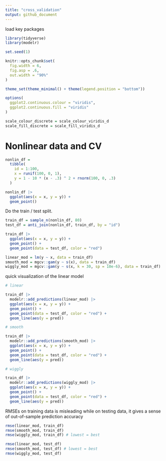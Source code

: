 ```yaml
---
title: "cross_validation"
output: github_document
---
```


load key packages

```r
library(tidyverse)
library(modelr)

set.seed(1)

knitr::opts_chunk$set(
  fig.width = 6,
  fig.asp = .6,
  out.width = "90%"
)

theme_set(theme_minimal() + theme(legend.position = "bottom"))

options(
  ggplot2.continuous.colour = "viridis",
  ggplot2.continuous.fill = "viridis"
)

scale_colour_discrete = scale_colour_viridis_d
scale_fill_discrete = scale_fill_viridis_d
```

# Nonlinear data and CV

```r
nonlin_df = 
  tibble(
    id = 1:100,
    x = runif(100, 0, 1),
    y = 1 - 10 * (x - .3) ^ 2 + rnorm(100, 0, .3)
  )

nonlin_df |> 
  ggplot(aes(x = x, y = y)) + 
  geom_point()
```

Do the train / test split.

```r
train_df = sample_n(nonlin_df, 80)
test_df = anti_join(nonlin_df, train_df, by = "id")
```

```r
train_df |> 
  ggplot(aes(x = x, y = y)) +
  geom_point() +
  geom_point(data = test_df, color = "red")
```

```r
linear_mod = lm(y ~ x, data = train_df)
smooth_mod = mgcv::gam(y ~ s(x), data = train_df)
wiggly_mod = mgcv::gam(y ~ s(x, k = 30, sp = 10e-6), data = train_df)
```

quick visualization of the linear model

```r
# linear 

train_df |> 
  modelr::add_predictions(linear_mod) |> 
  ggplot(aes(x = x, y = y)) +
  geom_point() +
  geom_point(data = test_df, color = "red") +
  geom_line(aes(y = pred))

# smooth

train_df |> 
  modelr::add_predictions(smooth_mod) |> 
  ggplot(aes(x = x, y = y)) +
  geom_point() +
  geom_point(data = test_df, color = "red") +
  geom_line(aes(y = pred))

# wiggly

train_df |> 
  modelr::add_predictions(wiggly_mod) |> 
  ggplot(aes(x = x, y = y)) +
  geom_point() +
  geom_point(data = test_df, color = "red") +
  geom_line(aes(y = pred))
```

RMSEs on training data is misleading while on testing data, it gives a sense of out-of-sample prediction accuracy

```r
rmse(linear_mod, train_df)
rmse(smooth_mod, train_df)
rmse(wiggly_mod, train_df) # lowest = best

rmse(linear_mod, test_df)
rmse(smooth_mod, test_df) # lowest = best
rmse(wiggly_mod, test_df)
```







